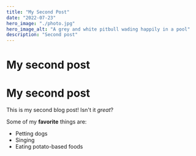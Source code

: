 ```yaml
---
title: "My Second Post"
date: "2022-07-23"
hero_image: "./photo.jpg"
hero_image_alt: "A grey and white pitbull wading happily in a pool"
description: "Second post"
---
```


# My second post
# My second post

This is my second blog post! Isn't it *great*?

Some of my **favorite** things are:

* Petting dogs
* Singing
* Eating potato-based foods
